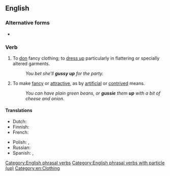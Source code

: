 ==English==

===Alternative forms===
* {{l|en|gussie up}}

===Verb===
{{en-verb|gussies up|gussying up|gussied up}}

# {{lb|en|informal}} To [[don]] fancy clothing; to [[dress up]] particularly in flattering or specially altered garments.
#: ''You bet she'll '''gussy up''' for the party.''
# {{lb|en|informal}} To make [[fancy]] or [[attractive]], as by [[artificial]] or [[contrived]] means.
#: ''You can have plain green beans, or '''gussie''' them '''up''' with a bit of cheese and onion.''
#: {{syn|en|spruce up}}

====Translations====
{{trans-top|dress up}}
* Dutch: {{t+|nl|opdirken}}
* Finnish: {{t|fi|pynttääntyä}}
* French: {{t+|fr|fagoter}}
{{trans-mid}}
* Polish: {{t|pl|wystroić się|pf}}, {{t+|pl|stroić się|impf}}
* Russian: {{t+|ru|принаряжа́ться}}
* Spanish: {{t+|es|arreglarse}}, {{t+|es|embellecer}}
{{trans-bottom}}

[[Category:English phrasal verbs]]
[[Category:English phrasal verbs with particle (up)]]
[[Category:en:Clothing]]